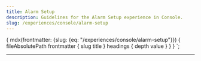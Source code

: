 ```yaml
---
title: Alarm Setup
description: Guidelines for the Alarm Setup experience in Console.
slug: /experiences/console/alarm-setup
---
```



  {
    mdx(frontmatter: {slug: {eq: "/experiences/console/alarm-setup"}}) {
      fileAbsolutePath
      frontmatter {
        slug
        title
      }
      headings {
        depth
        value
      }
    }
  }
`;

<content>

<ComponentHeader
  name={props.pageContext.frontmatter.title}
  description={props.pageContext.frontmatter.description}
  categoryRoute={SidebarCategoryRoutes.EXPERIENCES}
/>

</content>

---

<contentwrapper>

<content>

<WatchThisSpace />

</content>
</contentwrapper>
